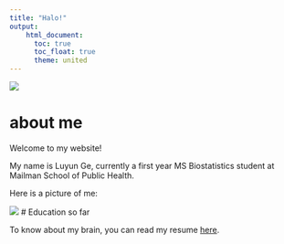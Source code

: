 ```yaml
---
title: "Halo!"
output: 
    html_document:
      toc: true
      toc_float: true
      theme: united
---
```

![](https://media.giphy.com/media/drXGoW1iudhKw/giphy.gif)

# about me

Welcome to my website! 

My name is Luyun Ge, currently a first year MS Biostatistics student at Mailman School of Public Health. 

Here is a picture of me:

![](images/childhood_pic.jpg)
# Education so far

 To know about my brain, you can read my resume [here](resume.html).















